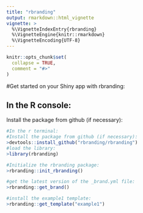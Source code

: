 ```yaml
---
title: "rbranding"
output: rmarkdown::html_vignette
vignette: >
  %\VignetteIndexEntry{rbranding}
  %\VignetteEngine{knitr::rmarkdown}
  %\VignetteEncoding{UTF-8}
---
```


```r
knitr::opts_chunk$set(
  collapse = TRUE,
  comment = "#>"
)
```

#Get started on your Shiny app with rbranding:

## In the R console:

Install the package from github (if necessary): 
```r
#In the r terminal:
#Install the package from github (if necessary):
>devtools::install_github("rbranding/rbranding")
#load the library:
>library(rbranding)

#Initialize the rbranding package:
>rbranding::init_rbranding()

#get the latest version of the _brand.yml file:
>rbranding::get_brand()

#install the example1 template:
>rbranding::get_template("example1")
```
